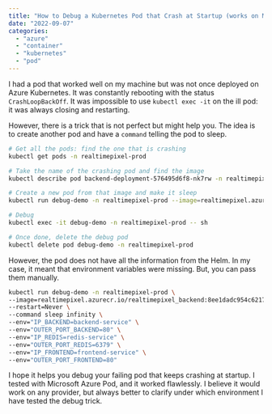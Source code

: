 ```yaml
---
title: "How to Debug a Kubernetes Pod that Crash at Startup (works on Microsoft Azure Kubernetes)?"
date: "2022-09-07"
categories:
  - "azure"
  - "container"
  - "kubernetes"
  - "pod"
---
```


I had a pod that worked well on my machine but was not once deployed on Azure Kubernetes. It was constantly rebooting with the status `CrashLoopBackOff`. It was impossible to use `kubectl exec -it` on the ill pod: it was always closing and restarting.

However, there is a trick that is not perfect but might help you. The idea is to create another pod and have a `command` telling the pod to sleep.


```sh
# Get all the pods: find the one that is crashing
kubectl get pods -n realtimepixel-prod

# Take the name of the crashing pod and find the image
kubectl describe pod backend-deployment-576495d6f8-nk7rw -n realtimepixel-prod

# Create a new pod from that image and make it sleep
kubectl run debug-demo -n realtimepixel-prod --image=realtimepixel.azurecr.io/realtimepixel_backend:8ee1dadc954c6217270aaea47fbb8118dd3f1170 --restart=Never --command sleep infinity

# Debug
kubectl exec -it debug-demo -n realtimepixel-prod -- sh

# Once done, delete the debug pod
kubectl delete pod debug-demo -n realtimepixel-prod
```

However, the pod does not have all the information from the Helm. In my case, it meant that environment variables were missing. But, you can pass them manually.

```sh
kubectl run debug-demo -n realtimepixel-prod \
--image=realtimepixel.azurecr.io/realtimepixel_backend:8ee1dadc954c6217270aaea47fbb8118dd3f1170 \
--restart=Never \
--command sleep infinity \
--env="IP_BACKEND=backend-service" \
--env="OUTER_PORT_BACKEND=80" \
--env="IP_REDIS=redis-service" \
--env="OUTER_PORT_REDIS=6379" \
--env="IP_FRONTEND=frontend-service" \
--env="OUTER_PORT_FRONTEND=80"
```

I hope it helps you debug your failing pod that keeps crashing at startup. I tested with Microsoft Azure Pod, and it worked flawlessly. I believe it would work on any provider, but always better to clarify under which environment I have tested the debug trick.